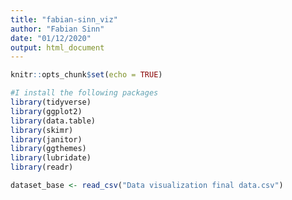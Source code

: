 ```yaml
---
title: "fabian-sinn_viz"
author: "Fabian Sinn"
date: "01/12/2020"
output: html_document
---
```


```r
knitr::opts_chunk$set(echo = TRUE)
```

```r

#I install the following packages
library(tidyverse)
library(ggplot2)
library(data.table)
library(skimr)
library(janitor)
library(ggthemes)
library(lubridate)
library(readr)

```

```r

dataset_base <- read_csv("Data visualization final data.csv")

```

